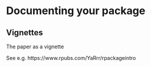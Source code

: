 # Documenting your package

## Vignettes
The paper as a vignette

See e.g. https://www.rpubs.com/YaRrr/rpackageintro 


